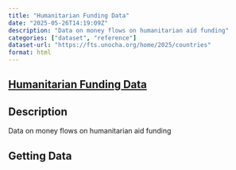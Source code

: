 ```yaml
---
title: "Humanitarian Funding Data"
date: "2025-05-26T14:19:09Z"
description: "Data on money flows on humanitarian aid funding"
categories: ["dataset", "reference"]
dataset-url: "https://fts.unocha.org/home/2025/countries"
format: html
---
```


## [Humanitarian Funding Data](https://fts.unocha.org/home/2025/countries)

## Description

Data on money flows on humanitarian aid funding

## Getting Data

